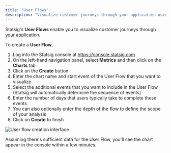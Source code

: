 ```yaml
---
title: "User Flows"
description: "Visualize customer journeys through your application using Statsig's User Flows feature."
---
```


Statsig's **User Flows** enable you to visualize customer journeys through your application. 

To create a **User Flow**,
1. Log into the Statsig console at https://console.statsig.com
2. On the left-hand navigation panel, select **Metrics** and then click on the **Charts** tab
3. Click on the **Create** button
4. Enter the chart name and start event of the User Flow that you want to visualize
5. Select the additional events that you want to include in the User Flow (Statsig will automatically determine the sequence of events)
6. Enter the number of days that users typically take to complete these events
7. You can also optionally enter the depth of the flow to define the scope of your analysis 
8. Click on **Create** to finish

  <Frame>
    <img src="https://user-images.githubusercontent.com/1315028/141128226-097e2441-e5ee-4e8d-8725-6d57d3fdeb83.png" alt="User flow creation interface" />
  </Frame>

Assuming there's sufficient data for the User Flow, you'll see the chart appear in the console within a few minutes.  
